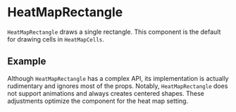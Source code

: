 
# HeatMapRectangle

<Meta of={HeatMapRectangleStories} />

`HeatMapRectangle` draws a single rectangle. This component is the default for drawing cells in `HeatMapCells`.

<ArgTypes of={HeatMapRectangle} />

## Example

Although `HeatMapRectangle` has a complex API, its implementation is actually rudimentary and ignores most of the props.
Notably, `HeatMapRectangle` does not support animations and always creates centered shapes.
These adjustments optimize the component for the heat map setting.

<Canvas of={HeatMapRectangleStories.Example} />
